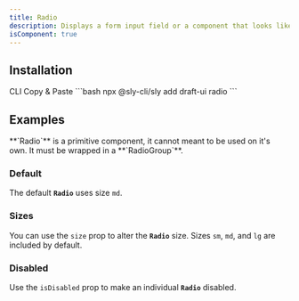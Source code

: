 ```yaml
---
title: Radio
description: Displays a form input field or a component that looks like an input field.
isComponent: true
---
```


## Installation

<Tabs>
  <TabList aria-label="Preview and Code Tabs">
      <Tab id="cli-install">CLI</Tab>
      <Tab id="manual-install">Copy & Paste</Tab>
  </TabList>
  <TabPanel id="cli-install" className="px-0 [&_pre]:mt-0">
    ```bash
    npx @sly-cli/sly add draft-ui radio
    ```
  </TabPanel>
  <TabPanel id="manual-install" className="px-0">
    <ComponentSource src="../../packages/ui/src/radio.tsx" />
  </TabPanel>
</Tabs>

## Examples

<Callout type="warning">
  **`Radio`** is a primitive component, it cannot meant to be used on it's own. It must be wrapped in a **`RadioGroup`**.
</Callout>

### Default

The default **`Radio`** uses size `md`.

<ComponentExample name="radio" story="default" />

### Sizes

You can use the `size` prop to alter the **`Radio`** size. Sizes `sm`, `md`, and `lg` are included by default.

<ComponentExample name="radio" story="sizes" />

### Disabled

Use the `isDisabled` prop to make an individual **`Radio`** disabled.

<ComponentExample name="radio" story="disabled" />

